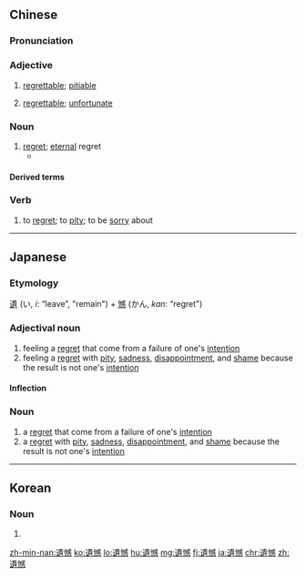 {{also|遗憾}}
==Chinese==
{{zh-forms|s=遗憾}}

===Pronunciation===
{{zh-pron
|m=yíhàn
|c=wai4 ham6
|mn=qz,tw,xm,zz:ûi-hām/xm,zz:î-hām
|w=3hhi hhoe
|cat=a,n,v
}}

===Adjective===
{{zh-adj}}

# [[regrettable]]; [[pitiable]]
# {{lb|zh|diplomacy|officialese}} [[regrettable]]; [[unfortunate]] {{gloss|indicating discontent, protest or apology}}

===Noun===
{{zh-noun}}

# [[regret]]; [[eternal]] regret
#* {{zh-x|從 遺憾 裡 發覺{jué} 做人 不 必 很 深奧，糊塗 才 是 美。|From regrets discovering [that] one does not need to live a complicated life, being foolish is [true] beauty..}}

====Derived terms====
{{zh-der|終身遺憾}}

===Verb===
{{zh-verb}}

# to [[regret]]; to [[pity]]; to be [[sorry]] about

{{zh-cat|Intermediate}}

----

==Japanese==
{{ja-kanjitab|い|かん|yomi=o}}

===Etymology===
[[遺]] (い, ''i'': “leave”, "remain") + [[憾]] (かん, ''kan'': “regret")

===Adjectival noun===
{{ja-adj|decl=な|いかん}}

# feeling a [[regret]] that come from a failure of one's [[intention]]
# feeling a [[regret]] with [[pity]], [[sadness]], [[disappointment]], and [[shame]] because the result is not one's [[intention]] {{qualifier|often used in public addresses}}
#: {{ja-usex|その裁判は'''遺憾な'''結果に終わった。|その さいばん は '''いかん な''' けっか に おわった。|The judgment of the trial resulted in a '''regret'''.}}

====Inflection====
{{ja-na|いかん}}

===Noun===
{{ja-noun|いかん}}

# a [[regret]] that come from a failure of one's [[intention]]
# a [[regret]] with [[pity]], [[sadness]], [[disappointment]], and [[shame]] because the result is not one's [[intention]] {{qualifier|often used in public addresses}}
#: {{ja-usex|兵士の起こした犯罪について、国務長官は深い'''遺憾'''の意を表明した。|へいし の おこした はんざい に ついて、こくむ-ちょうかん は ふかい '''いかん'''-の-い を ひょうめい した。|Over a crime by the solder, Secretary of State apologized expressing deep '''regret'''.}}

----

==Korean==
{{ko-hanjatab}}

===Noun===
{{ko-noun|hj|hangeul=유감}}

# {{hanja form of|유감|[[regret]]}}

[[zh-min-nan:遺憾]]
[[ko:遺憾]]
[[lo:遺憾]]
[[hu:遺憾]]
[[mg:遺憾]]
[[fj:遺憾]]
[[ja:遺憾]]
[[chr:遺憾]]
[[zh:遺憾]]